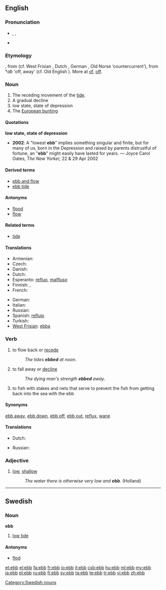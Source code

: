 ==English==

===Pronunciation===
* {{enPR|ĕb}}, {{IPA|/eb/}}, {{SAMPA|/eb/}}
* {{audio|en-us-ebb.ogg|Audio (US)}}
*: {{rhymes|ɛb}}

===Etymology===
{{etyl|ang}} {{term|ebba|lang=ang}}, from {{proto|Germanic|aƀjōn}} (cf. West Frisian {{term|ebbe|lang=fy}}, Dutch {{term|eb|lang=nl}}, German {{term|Ebbe|lang=de}}, Old Norse {{term|efja|lang=non}} ‘countercurrent’), from *''aƀ'' 'off, away' (cf. Old English {{term|af|lang=ang}}). More at [[of]], [[off]].

===Noun===
{{en-noun}}

# The receding movement of the [[tide]].
# A gradual decline
# low state, state of depression
# The [[European bunting]]

====Quotations====
'''low state, state of depression'''
* '''2002''': A "lowest '''ebb'''" implies something singular and finite, but for many of us, born in the Depression and raised by parents distrustful of fortune, an "'''ebb'''" might easily have lasted for years. &mdash; Joyce Carol Oates, ''The New Yorker,'' 22 &amp; 29 Apr 2002

====Derived terms====
* [[ebb and flow]]
* [[ebb tide]]

====Antonyms====
* [[flood]]
* [[flow]]

====Related terms====
* [[tide]]

====Translations====
{{trans-top|low tide}}
* Armenian: {{t-|hy|տեղատվություն|tr=teġatvut’yun}}
* Czech: {{t-|cs|odliv|m}}
* Danish: {{t-|da|ebbe|c}}
* Dutch: {{t+|nl|eb|n}}
* Esperanto: [[refluo]], [[malfluso]]
* Finnish: {{t+|fi|laskuvesi}}, {{t+|fi|luode}}
* French: {{t+|fr|reflux|m}}
{{trans-mid}}
* German: {{t+|de|Ebbe|f}}
* Italian: {{t-|it|riflusso|m}}
* Russian: {{t+|ru|отлив|m|tr=otlív}}
* Spanish: [[reflujo]] {{m}}
* Turkish: {{t+|tr|cezir}}
* [[West Frisian]]: [[ebba]] {{c}}
{{trans-bottom}}

===Verb===
{{en-verb}}

# to flow back or [[recede]]
#: ''The tides '''ebbed''' at noon''.
# to fall away or [[decline]]
#: ''The dying man's strength '''ebbed''' away''.
# to fish with stakes and nets that serve to prevent the fish from getting back into the sea with the ebb

====Synonyms====
[[ebb away]], [[ebb down]], [[ebb off]], [[ebb out]], [[reflux]], [[wane]]

====Translations====
{{trans-top|to fall away or decline}}
* Dutch: {{t-|nl|wegebben}}
{{trans-mid}}
* Russian: {{t|ru|ослабевать}}
{{trans-bottom}}

===Adjective===
{{en-adj|er}}

# [[low]], [[shallow]]
#: ''The water there is otherwise very low and '''ebb'''.'' (Holland)

----

==Swedish==

===Noun===
'''ebb''' {{c}}

# [[low tide]]

====Antonyms====
* [[flod]]

[[Category:Swedish nouns]]

[[et:ebb]]
[[el:ebb]]
[[fa:ebb]]
[[fr:ebb]]
[[io:ebb]]
[[it:ebb]]
[[csb:ebb]]
[[hu:ebb]]
[[ml:ebb]]
[[my:ebb]]
[[ja:ebb]]
[[pl:ebb]]
[[ru:ebb]]
[[fi:ebb]]
[[sv:ebb]]
[[ta:ebb]]
[[te:ebb]]
[[tr:ebb]]
[[vi:ebb]]
[[zh:ebb]]